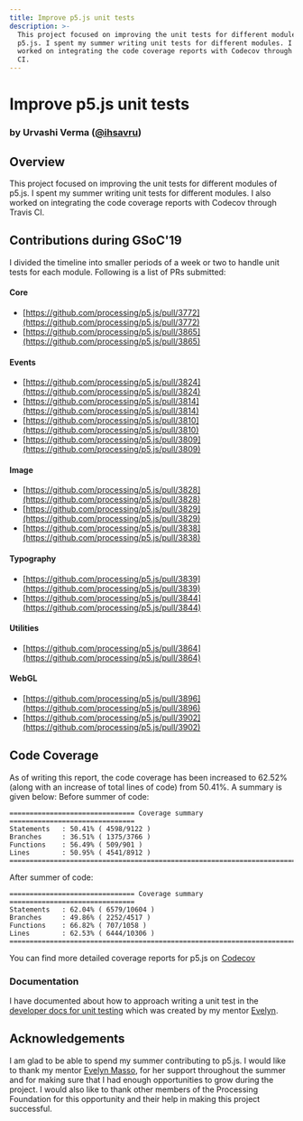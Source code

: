 ```yaml
---
title: Improve p5.js unit tests
description: >-
  This project focused on improving the unit tests for different modules of
  p5.js. I spent my summer writing unit tests for different modules. I also
  worked on integrating the code coverage reports with Codecov through Travis
  CI.
---
```

# Improve p5.js unit tests

### by Urvashi Verma ([@ihsavru](https://github.com/ihsavru))

## Overview

This project focused on improving the unit tests for different modules of p5.js. I spent my summer writing unit tests for different modules. I also worked on integrating the code coverage reports with Codecov through Travis CI.

## Contributions during GSoC'19

I divided the timeline into smaller periods of a week or two to handle unit tests for each module. Following is a list of PRs submitted:

#### Core

* [https://github.com/processing/p5.js/pull/3772](https://github.com/processing/p5.js/pull/3772)
* [https://github.com/processing/p5.js/pull/3865](https://github.com/processing/p5.js/pull/3865)

#### Events

* [https://github.com/processing/p5.js/pull/3824](https://github.com/processing/p5.js/pull/3824)
* [https://github.com/processing/p5.js/pull/3814](https://github.com/processing/p5.js/pull/3814)
* [https://github.com/processing/p5.js/pull/3810](https://github.com/processing/p5.js/pull/3810)
* [https://github.com/processing/p5.js/pull/3809](https://github.com/processing/p5.js/pull/3809)

#### Image

* [https://github.com/processing/p5.js/pull/3828](https://github.com/processing/p5.js/pull/3828)
* [https://github.com/processing/p5.js/pull/3829](https://github.com/processing/p5.js/pull/3829)
* [https://github.com/processing/p5.js/pull/3838](https://github.com/processing/p5.js/pull/3838)

#### Typography

* [https://github.com/processing/p5.js/pull/3839](https://github.com/processing/p5.js/pull/3839)
* [https://github.com/processing/p5.js/pull/3844](https://github.com/processing/p5.js/pull/3844)

#### Utilities

* [https://github.com/processing/p5.js/pull/3864](https://github.com/processing/p5.js/pull/3864)

#### WebGL

* [https://github.com/processing/p5.js/pull/3896](https://github.com/processing/p5.js/pull/3896)
* [https://github.com/processing/p5.js/pull/3902](https://github.com/processing/p5.js/pull/3902)

## Code Coverage

As of writing this report, the code coverage has been increased to 62.52% (along with an increase of total lines of code) from 50.41%. A summary is given below:
Before summer of code:

```
=============================== Coverage summary ===============================  
Statements   : 50.41% ( 4598/9122 )  
Branches     : 36.51% ( 1375/3766 )  
Functions    : 56.49% ( 509/901 )  
Lines        : 50.95% ( 4541/8912 )  
================================================================================
```

After summer of code:

```
=============================== Coverage summary ===============================  
Statements   : 62.04% ( 6579/10604 )  
Branches     : 49.86% ( 2252/4517 )  
Functions    : 66.82% ( 707/1058 )  
Lines        : 62.53% ( 6444/10306 )  
================================================================================
```

You can find more detailed coverage reports for p5.js on [Codecov](https://codecov.io/gh/processing/p5.js)

### Documentation

I have documented about how to approach writing a unit test in the [developer docs for unit testing](https://github.com/processing/p5.js/blob/main/contributor_docs/unit_testing/) which was created by my mentor [Evelyn](https://github.com/outofambit).

## Acknowledgements

I am glad to be able to spend my summer contributing to p5.js. I would like to thank my mentor [Evelyn Masso](https://github.com/outofambit), for her support throughout the summer and for making sure that I had enough opportunities to grow during the project. I would also like to thank other members of the Processing Foundation for this opportunity and their help in making this project successful.

